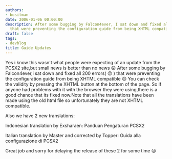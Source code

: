 ```yaml
---
authors:
- bositman
date: 2006-01-06 00:00:00
description: After some bugging by Falcon4ever, I sat down and fixed all 200 errors
  that were preventing the configuration guide from being XHTML compatible
draft: false
tags:
- devblog
title: Guide Updates
---
```


Yes i know this wasn't what people were expecting of an update from the
PCSX2 site,but small news is better than no news
😛
After some bugging by Falcon4ever,i sat down and fixed all 200 errors(
😛 ) that were preventing the configuration guide
from being XHTML compatible
😊 You can check the validity by pressing the XHTML
button at the bottom of the page. So if anyone had problems with it with
the browser they were using,there is a good chance that its fixed
now.Note that all the translations have been made using the old html
file so unfortunately they are not XHTML compatible.

<!-- truncate -->

Also we have 2 new translations:

Indonesian translation by Exsharaen:
Panduan Pengaturan PCSX2

Italian translation by Master and corrected by Topper:
Guida alla configurazione di PCSX2

Great job and sorry for delaying the release of these 2 for some time
😉
